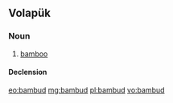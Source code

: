 ==Volapük==

===Noun===
{{vo-noun}}

# [[bamboo]]

====Declension====
{{vo-decl-noun}}

[[eo:bambud]]
[[mg:bambud]]
[[pl:bambud]]
[[vo:bambud]]